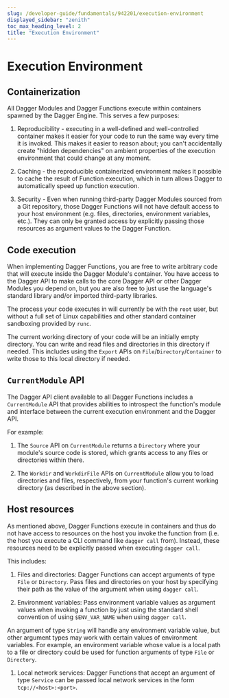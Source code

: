 ```yaml
---
slug: /developer-guide/fundamentals/942201/execution-environment
displayed_sidebar: "zenith"
toc_max_heading_level: 2
title: "Execution Environment"
---
```



# Execution Environment

<PartialExperimentalDocs />

## Containerization

All Dagger Modules and Dagger  Functions execute within containers spawned by the Dagger Engine. This serves a few purposes:

1. Reproducibility - executing in a well-defined and well-controlled container makes it easier for your code to run the same way every time it is invoked. This makes it easier to reason about; you can't accidentally create "hidden dependencies" on ambient properties of the execution environment that could change at any moment.

1. Caching - the reproducible containerized environment makes it possible to cache the result of Function execution, which in turn allows Dagger to automatically speed up function execution.

1. Security - Even when running third-party Dagger Modules sourced from a Git repository, those Dagger Functions will not have default access to your host environment (e.g. files, directories, environment variables, etc.). They can only be granted access by explicitly passing those resources as argument values to the Dagger Function.

## Code execution

When implementing Dagger Functions, you are free to write arbitrary code that will execute inside the Dagger Module's container. You have access to the Dagger API to make calls to the core Dagger API or other Dagger Modules you depend on, but you are also free to just use the language's standard library and/or imported third-party libraries.

The process your code executes in will currently be with the `root` user, but without a full set of Linux capabilities and other standard container sandboxing provided by `runc`.

The current working directory of your code will be an initially empty directory. You can write and read files and directories in this directory if needed. This includes using the `Export` APIs on `File`/`Directory`/`Container` to write those to this local directory if needed.

## `CurrentModule` API

The Dagger API client available to all Dagger Functions includes a `CurrentModule` API that provides abilities to introspect the function's module and interface between the current execution environment and the Dagger API.

For example:

1. The `Source` API on `CurrentModule` returns a `Directory` where your module's source code is stored, which grants access to any files or directories within there.

1. The `Workdir` and `WorkdirFile` APIs on `CurrentModule` allow you to load directories and files, respectively, from your function's current working directory (as described in the above section).

## Host resources

As mentioned above, Dagger Functions execute in containers and thus do not have access to resources on the host you invoke the function from (i.e. the host you execute a CLI command like `dagger call` from). Instead, these resources need to be explicitly passed when executing `dagger call`.

This includes:

1. Files and directories: Dagger Functions can accept arguments of type `File` or `Directory`. Pass files and directories on your host by specifying their path as the value of the argument when using `dagger call`.

1. Environment variables: Pass environment variable values as argument values when invoking a function by just using the standard shell convention of using `$ENV_VAR_NAME` when using `dagger call`.

  An argument of type `String` will handle any environment variable value, but other argument types may work with certain values of environment variables. For example, an environment variable whose value is a local path to a file or directory could be used for function arguments of type `File` or `Directory`.

1. Local network services: Dagger Functions that accept an argument of type `Service` can be passed local network services in the form `tcp://<host>:<port>`.
